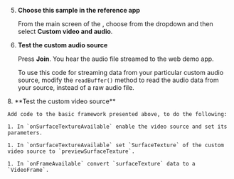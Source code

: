 <PlatformWrapper platform="android">

5. **Choose this sample in the reference app**

    From the main screen of the <Vpl k="CLIENT" />, choose **<Vpd k="NAME" />** from the dropdown and then select **Custom video and audio**.

7. **Test the custom audio source**

    Press **Join**. You hear the audio file streamed to the web demo app. 

    To use this code for streaming data from your particular custom audio source, modify the `readBuffer()` method to read the audio data from your source, instead of a raw audio file.

<ProductWrapper notAllowed="voice-calling">
8. **Test the custom video source**

    Add code to the basic framework presented above, to do the following:

    1. In `onSurfaceTextureAvailable` enable the video source and set its parameters.

    1. In `onSurfaceTextureAvailable` set `SurfaceTexture` of the custom video source to `previewSurfaceTexture`.

    1. In `onFrameAvailable` convert `surfaceTexture` data to a `VideoFrame`.
</ProductWrapper>


</PlatformWrapper>
